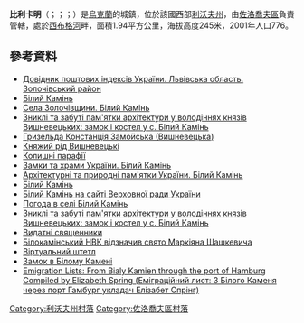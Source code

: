 {{烏克蘭城鎮
|城鎮名稱 =比利卡明
|烏克蘭文名稱 =Білий Камінь
|其他語言名稱 ={{lang|pl|Biały Kamień}}{{pl}}<br>{{lang|yi|ביאלי קמיין}}{{yi icon}}<br>{{lang|ru|Белый Камень}}{{ru}}
|代表圖像 =File:BialyKamienBudynekAdministracji.JPG
|圖像大小 =250px
|圖像說明 =政府大樓
|市旗圖 =File:Flag of Biliy Kamin.svg
|市徽圖 =File:Герб Білого Каменя.png
|建立 =1493年
|州分名稱 =利沃夫州
|區名稱 =[[佐洛喬夫區|佐洛喬夫區]]
|坐標緯度 =49
|坐標緯度分 =53
|坐標緯度秒 =45
|坐標經度 =24
|坐標經度分 =51
|坐標經度秒 =05
|海拔高度 = 245
|面積 =1.944
|人口 =776
|統計時間 =2001年
|郵政編碼 =80710
|電話區號 = 32265
|政府地址 =80710, Львівська обл., Золочівський р-н, с. Білий Камінь, тел. 5-86-18
}}
'''比利卡明'''（{{lang-uk|'''Білий Камінь'''}}；{{lang-pl|Biały Kamień}}；{{lang-yi|ביאלי קמיין}}；{{lang-ru|Белый Камень}}）是[[烏克蘭|烏克蘭]]的城鎮，位於該國西部[[利沃夫州|利沃夫州]]，由[[佐洛喬夫區|佐洛喬夫區]]負責管轄，處於[[西布格河|西布格河]]畔，面積1.94平方公里，海拔高度245米，2001年人口776。

==參考資料==
*[http://www.uaidx.com/13/290?f=index&d=desc&lang=ua Довідник поштових індексів України. Львівська область. Золочівський район] {{Wayback|url=http://www.uaidx.com/13/290?f=index&d=desc&lang=ua |date=20160127100105 }}
*[http://w1.c1.rada.gov.ua/pls/z7502/A005?rdat1=29.10.2012&rf7571=19913 Білий Камінь]{{dead link|date=2018年3月 |bot=InternetArchiveBot |fix-attempted=yes }}
* [https://web.archive.org/web/20140901084337/http://zolochiv.ridne.net/node/82 Села Золочівщини. Білий Камінь]
* [http://risu.org.ua/article_print.php?id=44594&name=krayeznavstvo_digest&_lang=ua& Зниклі та забуті пам'ятки архітектури у володіннях князів Вишневецьких: замок і костел у с. Білий Камінь] {{Wayback|url=http://risu.org.ua/article_print.php?id=44594&name=krayeznavstvo_digest&_lang=ua& |date=20140129024902 }}
* [http://ru.rodovid.org/wk/%D0%97%D0%B0%D0%BF%D0%B8%D1%81%D1%8C:249544 Гризельда Констанція Замойська (Вишневецька)] {{Wayback|url=http://ru.rodovid.org/wk/%D0%97%D0%B0%D0%BF%D0%B8%D1%81%D1%8C:249544 |date=20180812153104 }}
* [http://www.szlachta.com.ua/?p=850 Княжий рід Вишневецькі]{{dead link|date=2018年3月 |bot=InternetArchiveBot |fix-attempted=yes }}
* [https://web.archive.org/web/20140129070408/http://www.rkc-skowyra.com/publ/25-13-2 Колишні парафії]
* [http://www.castles.com.ua/bialy-kamien.html Замки та храми України. Білий Камінь] {{Wayback|url=http://www.castles.com.ua/bialy-kamien.html |date=20190214104017 }}
* [http://ukraine.kingdom.kiev.ua/region/13/bialykamien.php Архітектурні та природні пам'ятки України. Білий Камінь] {{Wayback|url=http://ukraine.kingdom.kiev.ua/region/13/bialykamien.php |date=20210114215505 }}
* [http://www.facebook.com/pages/%D0%91%D1%96%D0%BB%D0%B8%D0%B9-%D0%9A%D0%B0%D0%BC%D1%96%D0%BD%D1%8C/116000505144439 Білий Камінь]
* [http://w1.c1.rada.gov.ua/pls/z7502/A005?rdat1=29.10.2012&rf7571=19913 Білий Камінь на сайті Верховної ради України]{{dead link|date=2018年3月 |bot=InternetArchiveBot |fix-attempted=yes }}
* [http://weather.in.ua/ua/l'vovskaja/1238 Погода в селі Білий Камінь] {{Wayback|url=http://weather.in.ua/ua/l%27vovskaja/1238 |date=20211029010250 }}
* [http://www.epochtimes.com.ua/ukraine/culture/znikli-ta-zabuti-pam-yatki-arkhitekturi-u-volodinnyakh-knyaziv-vishnevetskikh-zamok-i-kostel-u-s-bil-99237.html Зниклі та забуті пам'ятки архітектури у володіннях князів Вишневецьких: замок і костел у с. Білий Камінь] {{Wayback|url=http://www.epochtimes.com.ua/ukraine/culture/znikli-ta-zabuti-pam-yatki-arkhitekturi-u-volodinnyakh-knyaziv-vishnevetskikh-zamok-i-kostel-u-s-bil-99237.html |date=20180119130851 }}
* [http://www.rkc-skowyra.com/publ/ks_wilhelm_wlodarczyk_vel_wrodarczyk_cm/21-1-0-382 Видатні священники] {{Webarchive|url=https://archive.today/20130630055946/http://www.rkc-skowyra.com/publ/ks_wilhelm_wlodarczyk_vel_wrodarczyk_cm/21-1-0-382 |date=2013-06-30 }}
* [http://zolochiv.net/bilokaminskyj-nvk-vidznachyv-svyato-markiyana-shashkevycha/ Білокамінський НВК відзначив свято Маркіяна Шашкевича] {{Wayback|url=http://zolochiv.net/bilokaminskyj-nvk-vidznachyv-svyato-markiyana-shashkevycha/ |date=20160304194144 }}
* [https://web.archive.org/web/20150924133725/http://www.sztetl.org.pl/ru/city/bialy-kamien/ Віртуальний штетл] {{ref-pl}}
* [http://zamki-kreposti.com.ua/lvovskaya-oblast/zamok-belyj-kamen Замок в Білому Камені] {{Wayback|url=http://zamki-kreposti.com.ua/lvovskaya-oblast/zamok-belyj-kamen |date=20200414131945 }} {{ref-ru}}
* [http://www.halgal.com/bkemigrationlists.html Emigration Lists: From Bialy Kamien through the port of Hamburg Compiled by Elizabeth Spring (Еміграційний лист: З Білого Каменя через порт Гамбург укладач Елізабет Спрінг)] {{Wayback|url=http://www.halgal.com/bkemigrationlists.html |date=20200219095623 }} {{ref-en}}

[[Category:利沃夫州村落|Category:利沃夫州村落]]
[[Category:佐洛喬夫區村落|Category:佐洛喬夫區村落]]


{{Lviv-geo-stub}}